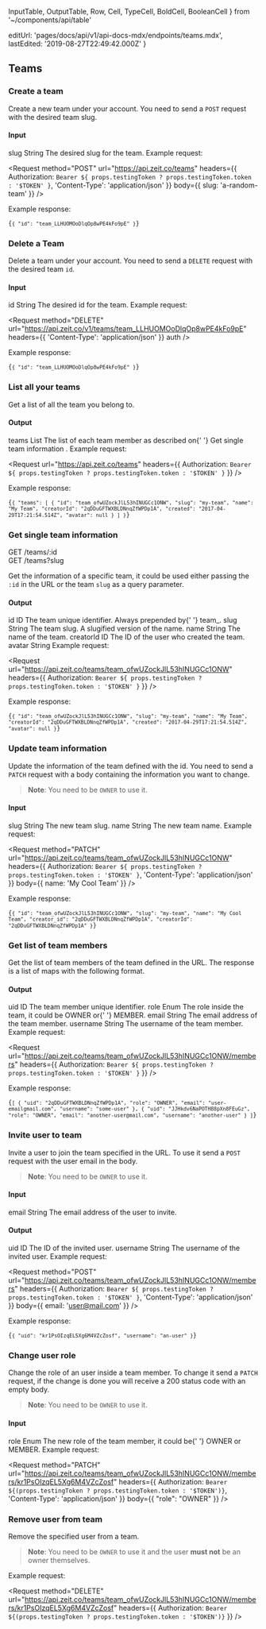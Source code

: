   InputTable,
  OutputTable,
  Row,
  Cell,
  TypeCell,
  BoldCell,
  BooleanCell
} from '~/components/api/table'

  editUrl: 'pages/docs/api/v1/api-docs-mdx/endpoints/teams.mdx',
  lastEdited: '2019-08-27T22:49:42.000Z'
}

## Teams

### Create a team

<Endpoint method="POST" url="/teams" />

Create a new team under your account. You need to send a `POST` request with the desired team slug.

#### Input

<InputTable>
  <Row>
    <BoldCell>slug</BoldCell>
    <TypeCell>String</TypeCell>
    <BooleanCell status={true} />
    <Cell>The desired slug for the team.</Cell>
  </Row>
</InputTable>

<Example>
  Example request:

<Request
  method="POST"
  url="https://api.zeit.co/teams"
  headers={{
    Authorization: `Bearer ${
      props.testingToken ? props.testingToken.token : '$TOKEN'
    }`,
    'Content-Type': 'application/json'
  }}
  body={{
    slug: 'a-random-team'
  }}
/>

Example response:

<Code lang="json">{`{
    "id": "team_LLHUOMOoDlqOp8wPE4kFo9pE"
  }`}</Code>
</Example>

### Delete a Team

<Endpoint method="DELETE" url="/v1/teams/:id" />

Delete a team under your account. You need to send a `DELETE` request with the desired team `id`.

#### Input

<InputTable>
  <Row>
    <BoldCell>id</BoldCell>
    <TypeCell>String</TypeCell>
    <BooleanCell status={true} />
    <Cell>The desired id for the team.</Cell>
  </Row>
</InputTable>

<Example>
  <span>Example request:</span>

<Request
  method="DELETE"
  url="https://api.zeit.co/v1/teams/team_LLHUOMOoDlqOp8wPE4kFo9pE"
  headers={{
    'Content-Type': 'application/json'
  }}
  auth
/>

Example response:

<Code lang="json">{`{
  "id": "team_LLHUOMOoDlqOp8wPE4kFo9pE"
}`}</Code>
</Example>

### List all your teams

<Endpoint method="GET" url="/teams" />

Get a list of all the team you belong to.

#### Output

<OutputTable>
  <Row>
    <BoldCell>teams</BoldCell>
    <TypeCell>List</TypeCell>
    <Cell>
      The list of each team member as described on{' '}
      <Link href="#endpoints/teams/get-single-team-information">
        Get single team information
      </Link>
      .
    </Cell>
  </Row>
</OutputTable>

<Example>
  Example request:

<Request
  url="https://api.zeit.co/teams"
  headers={{
    Authorization: `Bearer ${
      props.testingToken ? props.testingToken.token : '$TOKEN'
    }`
  }}
/>

Example response:

<Code lang="json">{`{
    "teams": [
      {
        "id": "team_ofwUZockJlL53hINUGCc1ONW",
        "slug": "my-team",
        "name": "My Team",
        "creatorId": "2qDDuGFTWXBLDNnqZfWPDp1A",
        "created": "2017-04-29T17:21:54.514Z",
        "avatar": null
      }
    ]
  }`}</Code>
</Example>

### Get single team information

<Endpoint>
  GET /teams/:id
  <br />
  GET /teams?slug
</Endpoint>

Get the information of a specific team, it could be used either passing the `:id` in the URL or the team `slug` as a query parameter.

#### Output

<OutputTable>
  <Row>
    <BoldCell>id</BoldCell>
    <TypeCell>ID</TypeCell>
    <Cell>
      The team unique identifier. Always prepended by{' '}
      <InlineCode>team_</InlineCode>.
    </Cell>
  </Row>
  <Row>
    <BoldCell>slug</BoldCell>
    <TypeCell>String</TypeCell>
    <Cell>
      The team slug. A slugified version of the <InlineCode>name</InlineCode>.
    </Cell>
  </Row>
  <Row>
    <BoldCell>name</BoldCell>
    <TypeCell>String</TypeCell>
    <Cell>The name of the team.</Cell>
  </Row>
  <Row>
    <BoldCell>creatorId</BoldCell>
    <TypeCell>ID</TypeCell>
    <Cell>The ID of the user who created the team.</Cell>
  </Row>
  <Row>
    <BoldCell>avatar</BoldCell>
    <TypeCell>String</TypeCell>
    <Cell />
  </Row>
</OutputTable>

<Example>
  Example request:

<Request
  url="https://api.zeit.co/teams/team_ofwUZockJlL53hINUGCc1ONW"
  headers={{
    Authorization: `Bearer ${
      props.testingToken ? props.testingToken.token : '$TOKEN'
    }`
  }}
/>

Example response:

<Code lang="json">{`{
    "id": "team_ofwUZockJlL53hINUGCc1ONW",
    "slug": "my-team",
    "name": "My Team",
    "creatorId": "2qDDuGFTWXBLDNnqZfWPDp1A",
    "created": "2017-04-29T17:21:54.514Z",
    "avatar": null
  }`}</Code>
</Example>

### Update team information

<Endpoint method="PATCH" url="/teams/:id" />

Update the information of the team defined with the id. You need to send a `PATCH` request with a body containing the information you want to change.

> **Note**: You need to be `OWNER` to use it.

#### Input

<InputTable>
  <Row>
    <BoldCell>slug</BoldCell>
    <TypeCell>String</TypeCell>
    <BooleanCell status={false} />
    <Cell>The new team slug.</Cell>
  </Row>
  <Row>
    <BoldCell>name</BoldCell>
    <TypeCell>String</TypeCell>
    <BooleanCell status={false} />
    <Cell>The new team name.</Cell>
  </Row>
</InputTable>

<Example>
  Example request:

<Request
  method="PATCH"
  url="https://api.zeit.co/teams/team_ofwUZockJlL53hINUGCc1ONW"
  headers={{
    Authorization: `Bearer ${
      props.testingToken ? props.testingToken.token : '$TOKEN'
    }`,
    'Content-Type': 'application/json'
  }}
  body={{
    name: 'My Cool Team'
  }}
/>

Example response:

<Code lang="json">{`{
    "id": "team_ofwUZockJlL53hINUGCc1ONW",
    "slug": "my-team",
    "name": "My Cool Team",
    "creator_id": "2qDDuGFTWXBLDNnqZfWPDp1A",
    "creatorId": "2qDDuGFTWXBLDNnqZfWPDp1A"
  }`}</Code>
</Example>

### Get list of team members

<Endpoint method="GET" url="/teams/:id/members" />

Get the list of team members of the team defined in the URL. The response is a list of maps with the following format.

#### Output

<OutputTable>
  <Row>
    <BoldCell>uid</BoldCell>
    <TypeCell>ID</TypeCell>
    <Cell>The team member unique identifier.</Cell>
  </Row>
  <Row>
    <BoldCell>role</BoldCell>
    <TypeCell>Enum</TypeCell>
    <Cell>
      The role inside the team, it could be <InlineCode>OWNER</InlineCode> or{' '}
      <InlineCode>MEMBER</InlineCode>.
    </Cell>
  </Row>
  <Row>
    <BoldCell>email</BoldCell>
    <TypeCell>String</TypeCell>
    <Cell>The email address of the team member.</Cell>
  </Row>
  <Row>
    <BoldCell>username</BoldCell>
    <TypeCell>String</TypeCell>
    <Cell>The username of the team member.</Cell>
  </Row>
</OutputTable>

<Example>
  Example request:

<Request
  url="https://api.zeit.co/teams/team_ofwUZockJlL53hINUGCc1ONW/members"
  headers={{
    Authorization: `Bearer ${
      props.testingToken ? props.testingToken.token : '$TOKEN'
    }`
  }}
/>

Example response:

<Code lang="json">{`[
    {
      "uid": "2qDDuGFTWXBLDNnqZfWPDp1A",
      "role": "OWNER",
      "email": "user-emailgmail.com",
      "username": "some-user"
    },
    {
      "uid": "JJHkdv6NaPOTH88pXn8FEuGz",
      "role": "OWNER",
      "email": "another-user@mail.com",
      "username": "another-user"
    }
  ]`}</Code>
</Example>

### Invite user to team

<Endpoint method="POST" url="/teams/:id/members" />

Invite a user to join the team specified in the URL. To use it send a `POST` request with the user email in the body.

> **Note**: You need to be `OWNER` to use it.

#### Input

<InputTable>
  <Row>
    <BoldCell>email</BoldCell>
    <TypeCell>String</TypeCell>
    <BooleanCell status={true} />
    <Cell>The email address of the user to invite.</Cell>
  </Row>
</InputTable>

#### Output

<OutputTable>
  <Row>
    <BoldCell>uid</BoldCell>
    <TypeCell>ID</TypeCell>
    <Cell>The ID of the invited user.</Cell>
  </Row>
  <Row>
    <BoldCell>username</BoldCell>
    <TypeCell>String</TypeCell>
    <Cell>The username of the invited user.</Cell>
  </Row>
</OutputTable>

<Example>
  Example request:

<Request
  method="POST"
  url="https://api.zeit.co/teams/team_ofwUZockJlL53hINUGCc1ONW/members"
  headers={{
    Authorization: `Bearer ${
      props.testingToken ? props.testingToken.token : '$TOKEN'
    }`,
    'Content-Type': 'application/json'
  }}
  body={{
    email: 'user@mail.com'
  }}
/>

Example response:

<Code lang="json">{`{
    "uid": "kr1PsOIzqEL5Xg6M4VZcZosf",
    "username": "an-user"
  }`}</Code>
</Example>

### Change user role

<Endpoint method="PATCH" url="/teams/:id/members/:userId" />

Change the role of an user inside a team member. To change it send a `PATCH` request, if the change is done you will receive a 200 status code with an empty body.

> **Note**: You need to be `OWNER` to use it.

#### Input

<InputTable>
  <Row>
    <BoldCell>role</BoldCell>
    <TypeCell>Enum</TypeCell>
    <BooleanCell status={true} />
    <Cell>
      The new role of the team member, it could be{' '}
      <InlineCode>OWNER</InlineCode> or <InlineCode>MEMBER</InlineCode>.
    </Cell>
  </Row>
</InputTable>

<Example>
  Example request:

<Request
    method="PATCH"
    url="https://api.zeit.co/teams/team_ofwUZockJlL53hINUGCc1ONW/members/kr1PsOIzqEL5Xg6M4VZcZosf"
    headers={{
      Authorization: `Bearer ${(props.testingToken ? props.testingToken.token : '$TOKEN')}`,
      'Content-Type': 'application/json'
    }}
    body={{
      "role": "OWNER"
    }}
  />
</Example>

### Remove user from team

<Endpoint method="DELETE" url="/teams/:id/members/:userId" />

Remove the specified user from a team.

> **Note**: You need to be `OWNER` to use it and the user **must not** be an owner themselves.

<Example>
  Example request:

<Request
    method="DELETE"
    url="https://api.zeit.co/teams/team_ofwUZockJlL53hINUGCc1ONW/members/kr1PsOIzqEL5Xg6M4VZcZosf"
    headers={{
      Authorization: `Bearer ${(props.testingToken ? props.testingToken.token : '$TOKEN')}`
    }}
  />
</Example>

